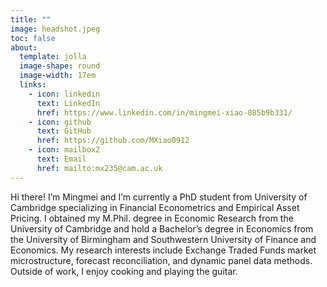 ```yaml
---
title: ""
image: headshot.jpeg
toc: false
about: 
  template: jolla
  image-shape: round
  image-width: 17em
  links:
    - icon: linkedin
      text: LinkedIn
      href: https://www.linkedin.com/in/mingmei-xiao-085b9b331/
    - icon: github
      text: GitHub
      href: https://github.com/MXiao0912
    - icon: mailbox2 
      text: Email
      href: mailto:mx235@cam.ac.uk
---
```

Hi there! I'm Mingmei and I'm currently a PhD student from University of Cambridge specializing in Financial Econometrics and Empirical Asset Pricing. I obtained my M.Phil. degree in Economic Research from the University of Cambridge and hold a Bachelor's degree in Economics from the University of Birmingham and Southwestern University of Finance and Economics. My research interests include Exchange Traded Funds market microstructure, forecast reconciliation, and dynamic panel data methods. Outside of work, I enjoy cooking and playing the guitar.

